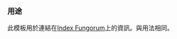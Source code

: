 {{Documentation subpage}}
<!-- PLEASE ADD CATEGORIES AND INTERWIKIS AT THE BOTTOM OF THIS PAGE -->

=== 用途 ===
此模板用於連結在[[Index Fungorum]]上的資訊。與{{tl|MycoBank}}用法相同。
<includeonly>
<!-- CATEGORIES AND INTERWIKIS HERE, THANKS -->
</includeonly>